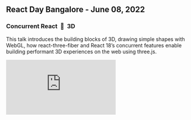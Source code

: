 ## React Day Bangalore - June 08, 2022

### Concurrent React&nbsp;&nbsp;💙&nbsp;&nbsp;3D

This talk introduces the building blocks of 3D, drawing simple shapes with WebGL, how react-three-fiber and React 18’s concurrent features enable building performant 3D experiences on the web using three.js.

<iframe
  className="youtube-embed"
  src="https://www.youtube-nocookie.com/embed/1fF_socjZNU"
  title="React Day Bangalore 2022 - Talk by Shriram Balaji"
  frameBorder="0"
  allow="accelerometer; autoplay; clipboard-write; encrypted-media; gyroscope; picture-in-picture"
  allowFullScreen
/>

---

## Reactify Meetup - November 29, 2021

### What's Poppin in React 18?

This talk introduces React 18, the out of the box improvements that it comes with, concurrent features and more.

<iframe
  className="youtube-embed"
  src="https://www.youtube-nocookie.com/embed/k4ncWtx14Po"
  title="Reactify Meetup - Talk by Shriram Balaji"
  frameBorder="0"
  allow="accelerometer; autoplay; clipboard-write; encrypted-media; gyroscope; picture-in-picture"
  allowFullScreen
/>
